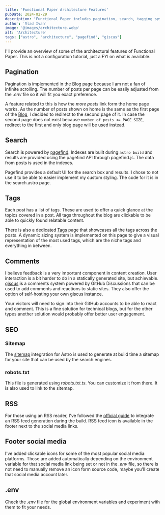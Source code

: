 ```yaml
---
title: 'Functional Paper Architecture Features'
pubDate: 2024-02-29
description: 'Functional Paper includes pagination, search, tagging system and some other features'
author: 'Vlad Ivan'
image: '@images/architecture.webp'
alt: 'Architecture'
tags: ["astro", "architecture", "pagefind", "giscus"]
---
```

I'll provide an overview of some of the architectural features of Functional Paper. This is not a configuration tutorial, just a FYI on what is available.

## Pagination
Pagination is implemented in the [Blog](/blog) page because I am not a fan of infinite scrolling. The number of posts per page can be easily adjusted from the *.env* file so it will fit you exact preference.

A feature related to this is how the *more posts* link form the home page works. As the number of posts shown on home is the same as the first page of the [Blog](/blog/), I decided to redirect to the second page of it. In case the second page does not exist because `number_of_posts <= PAGE_SIZE`, redirect to the first and only blog page will be used instead.


## Search
Search is powered by [pagefind](https://pagefind.app). Indexes are built during `astro build` and results are provided using the pagefind API through pagefind.js. The data from posts is used in the indexes.

Pagefind provides a default UI for the search box and results. I chose to not use it to be able to easier implement my custom styling. The code for it is in the search.astro page.


## Tags
Each post has a list of tags. These are used to offer a quick glance at the topics covered in a post. All tags throughout the blog are clickable to be able to quickly found relatable content.

There is also a dedicated [Tags](/tags) page that showcases all the tags across the posts. A dynamic sizing system is implemented on this page to give a visual representation of the most used tags, which are the niche tags and everything in between.


## Comments
I believe feedback is a very important component in content creation. User interaction is a bit harder to do in a statically generated site, but achievable. [giscus](https://giscus.app) is a comments system powered by GitHub Discussions that can be used to add comments and reactions to static sites. They also offer the option of self-hosting your own giscus instance.

Your visitors will need to sign into their GitHub accounts to be able to react and comment. This is a fine solution for technical blogs, but for the other types another solution would probably offer better user engagement.


## SEO
### Sitemap
The [sitemap](https://docs.astro.build/en/guides/integrations-guide/sitemap/) integration for Astro is used to generate at build time a sitemap for your site that can be used by the search engines.

### robots.txt
This file is generated using *robots.txt.ts*. You can customize it from there. It is also used to link to the sitemap.


## RSS
For those using an RSS reader, I've followed the [official guide](https://docs.astro.build/en/guides/rss/#setting-up-astrojsrss) to integrate an RSS feed generation during the build. RSS feed icon is available in the footer next to the social media links.


## Footer social media
I've added clickable icons for some of the most popular social media platforms. Those are added automatically depending on the environment variable for that social media link being set or not in the *.env* file, so there is not need to manually remove an icon form source code, maybe you'll create that social media account later.


## .env
Check the *.env* file for the global environment variables and experiment with them to fit your needs.